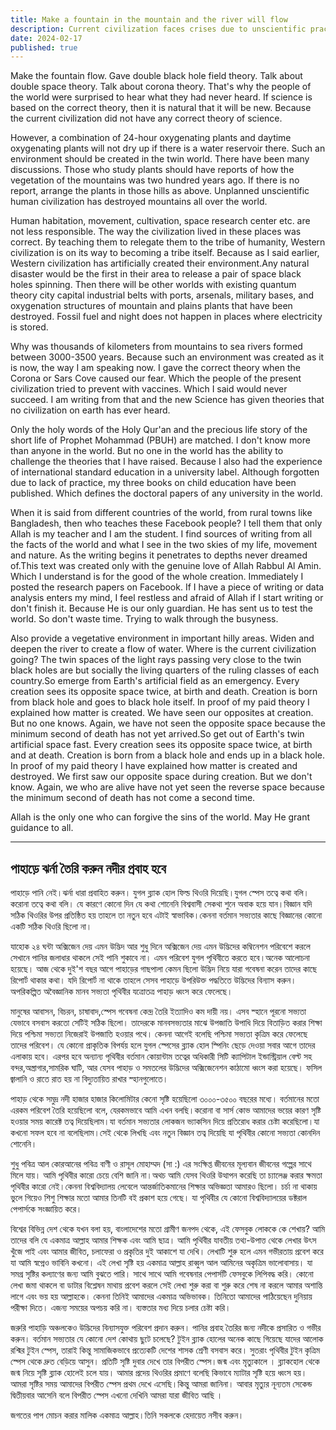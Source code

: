```yaml
---
title: Make a fountain in the mountain and the river will flow
description: Current civilization faces crises due to unscientific practices. Understanding double black hole fields, proper environmental management, and divine guidance from the Qur'an is essential for restoring balance and survival.
date: 2024-02-17
published: true
---
```


Make the fountain flow.
Gave double black hole field theory. Talk about double space theory. Talk about corona theory. That's why the people of the world were surprised to hear what they had never heard. If science is based on the correct theory, then it is natural that it will be new. Because the current civilization did not have any correct theory of science.

However, a combination of 24-hour oxygenating plants and daytime oxygenating plants will not dry up if there is a water reservoir there. Such an environment should be created in the twin world. There have been many discussions. Those who study plants should have reports of how the vegetation of the mountains was two hundred years ago. If there is no report, arrange the plants in those hills as above. Unplanned unscientific human civilization has destroyed mountains all over the world.

Human habitation, movement, cultivation, space research center etc. are not less responsible. The way the civilization lived in these places was correct. By teaching them to relegate them to the tribe of humanity, Western civilization is on its way to becoming a tribe itself. Because as I said earlier, Western civilization has artificially created their environment.Any natural disaster would be the first in their area to release a pair of space black holes spinning. Then there will be other worlds with existing quantum theory city capital industrial belts with ports, arsenals, military bases, and oxygenation structures of mountain and plains plants that have been destroyed. Fossil fuel and night does not happen in places where electricity is stored.

Why was thousands of kilometers from mountains to sea rivers formed between 3000-3500 years. Because such an environment was created as it is now, the way I am speaking now. I gave the correct theory when the Corona or Sars Cove caused our fear. Which the people of the present civilization tried to prevent with vaccines. Which I said would never succeed. I am writing from that and the new Science has given theories that no civilization on earth has ever heard.

Only the holy words of the Holy Qur'an and the precious life story of the short life of Prophet Mohammad (PBUH) are matched. I don't know more than anyone in the world. But no one in the world has the ability to challenge the theories that I have raised. Because I also had the experience of international standard education in a university label. Although forgotten due to lack of practice, my three books on child education have been published. Which defines the doctoral papers of any university in the world.

When it is said from different countries of the world, from rural towns like Bangladesh, then who teaches these Facebook people? I tell them that only Allah is my teacher and I am the student. I find sources of writing from all the facts of the world and what I see in the two skies of my life, movement and nature. As the writing begins it penetrates to depths never dreamed of.This text was created only with the genuine love of Allah Rabbul Al Amin. Which I understand is for the good of the whole creation. Immediately I posted the research papers on Facebook. If I have a piece of writing or data analysis enters my mind, I feel restless and afraid of Allah if I start writing or don't finish it. Because He is our only guardian. He has sent us to test the world. So don't waste time. Trying to walk through the busyness.

Also provide a vegetative environment in important hilly areas. Widen and deepen the river to create a flow of water. Where is the current civilization going? The twin spaces of the light rays passing very close to the twin black holes are but socially the living quarters of the ruling classes of each country.So emerge from Earth's artificial field as an emergency. Every creation sees its opposite space twice, at birth and death. Creation is born from black hole and goes to black hole itself. In proof of my paid theory I explained how matter is created. We have seen our opposites at creation. But no one knows. Again, we have not seen the opposite space because the minimum second of death has not yet arrived.So get out of Earth's twin artificial space fast. Every creation sees its opposite space twice, at birth and at death. Creation is born from a black hole and ends up in a black hole. In proof of my paid theory I have explained how matter is created and destroyed. We first saw our opposite space during creation. But we don't know. Again, we who are alive have not yet seen the reverse space because the minimum second of death has not come a second time.

Allah is the only one who can forgive the sins of the world. May He grant guidance to all.

---

##   পাহাড়ে ঝর্না তৈরি করুন নদীর প্রবাহ হবে

পাহাড়ে পানি নেই।ঝর্না ধারা প্রবাহিত করুন।
যুগল ব্ল‍্যাক হোল ফিল্ড থিওরি দিয়েছি।যুগল স্পেস তত্বে কথা বলি।করোনা তত্বে কথা বলি। যে কারণে কোনো দিন যে কথা শোনেনি বিশ্ববাসী সেকথা শুনে অবাক হয়ে যান।বিজ্ঞান যদি সঠিক থিওরির উপর প্রতিষ্ঠিত হয় তাহলে তা নতুন হবে এটাই স্বাভাবিক।কেননা বর্তমান সভ‍্যতার কাছে বিজ্ঞানের কোনো একটি সঠিক থিওরি ছিলো না।

যাহোক ২৪ ঘন্টা অক্সিজেন দেয় এমন উদ্ভিদ আর শুধু দিনে অক্সিজেন দেয় এমন উদ্ভিদের কম্বিনেশন পরিবেশে করলে সেখানে পানির জলাধার থাকলে সেই পানি শুকাবে না। এমন পরিবেশ যুগল পৃথিবীতে করতে হবে।অনেক আলোচনা হয়েছে। আজ থেকে দুই'শ বছর আগে পাহাড়ের গাছপালা কেমন ছিলো উদ্ভিদ নিয়ে যারা গবেষনা করেন তাদের কাছে রিপোর্ট থাকার কথা। যদি রিপোর্ট না থাকে তাহলে সেসব পাহাড়ে  উপরিউক্ত পদ্ধতিতে উদ্ভিদের বিন‍্যাস করুন। অপরিকল্পিত অবৈজ্ঞানিক মানব সভ‍্যতা পৃথিবীর যত্রোতত্র পাহাড় ধ্বংস করে ফেলেছে। 

মানুষের আবাসন, বিচরন, চাষাবাদ,স্পেস গবেষনা কেন্দ্র তৈরি ইত‍্যাদিও কম দায়ী নয়। এসব স্হানে পূরনো সভ‍্যতা যেভাবে বসবাস করতো সেটিই সঠিক ছিলো। তাদেরকে মানবসভ‍্যতার মাঝে উপজাতি উপাধি দিয়ে বিতাড়িত করার শিক্ষা দিয়ে পশ্চিমা সভ‍্যতা নিজেরাই উপজাতি হওয়ার পথে। কেননা আগেই বলেছি  পশ্চিমা সভ‍্যতা কৃত্রিম করে ফেলেছে তাদের পরিবেশ। যে কোনো প্রাকৃতিক বিপর্যয় হলে যুগল স্পেসের ব্ল‍্যাক হোল স্পিনিং ছেড়ে দেওয়া সবার আগে তাদের এলাকায় হবে। এরপর হবে অন‍্যান‍্য পৃথিবীর বর্তমান কোয়ান্টাম তত্বের অধিকারী সিটি ক‍্যাপিটাল ইন্ডাস্ট্রিয়াল বেল্ট সহ বন্দর,অস্ত্রাগার,সামরিক ঘাটি, আর যেসব পাহাড় ও সমতলের উদ্ভিদের অক্সিজেনেশন কাঠামো ধ্বংস করা হয়েছে। ফসিল জ্বালানি ও রাতে রাত হয় না বিদ‍্যুতায়িত রাখার স্হানগুলোতে। 

পাহাড় থেকে সমুদ্র নদী হাজার হাজার কিলোমিটার কেনো সৃষ্টি হয়েছিলো ৩০০০-৩৫০০ বছরের মধ‍্যে। বর্তমানের মতো এরকম পরিবেশ তৈরি হয়েছিলো বলে, যেরকমভাবে আমি এখন বলছি।করোনা বা সার্স কোভ আমাদের ভয়ের কারণ সৃষ্টি হওয়ার সময় কারেক্ট তত্ব দিয়েছিলাম।যা বর্তমান সভ‍্যতার লোকজন ভ‍্যাকসিন দিয়ে প্রতিরোধ করার চেষ্টা করেছিলো।যা কখনো সফল হবে না বলেছিলাম।সেই থেকে লিখছি এবং নতুন বিজ্ঞান তত্ব দিয়েছি যা পৃথিবীর কোনো সভ‍্যতা কোনদিন শোনেনি।

শুধু পবিত্র আল কোরআনের পবিত্র  বাণী ও রাসূল মোহাম্মদ (সা :) এর  সংক্ষিপ্ত জীবনের মূল‍্যবান জীবনের গল্পের সাথে মিলে যায়। আমি পৃথিবীর কারো চেয়ে বেশি জানি না।অথচ আমি যেসব থিওরি উত্থাপন করেছি তা চ‍্যালেঞ্জ করার ক্ষমতা পৃথিবীর কারো নেই।কেননা বিশ্ববিদ‍্যালয় লেবেলে আন্তর্জাতিকমানের শিক্ষার অভিজ্ঞতা আমারও ছিলো। চর্চা না থাকায় ভুলে গিয়েও শিশু শিক্ষার মতো আমার তিনটি বই প্রকাশ হয়ে গেছে।  যা ‍পৃথিবীর যে কোনো বিশ্ববিদ্যালয়ের ডক্টরাল পেপার্সকে সংজ্ঞায়িত করে।

বিশ্বের বিভিন্ন দেশ থেকে যখন বলা হয়, বাংলাদেশের মতো গ্রামীণ জনপদ থেকে, এই ফেসবুক লোককে কে শেখায়? আমি তাদের বলি যে একমাত্র আল্লাহ আমার শিক্ষক এবং আমি ছাত্র। আমি পৃথিবীর যাবতীয় তথ্য-উপাত্ত থেকে লেখার উৎস খুঁজে পাই এবং আমার জীবিত, চলাফেরা ও প্রকৃতির দুই আকাশে যা দেখি। লেখাটি শুরু হলে এমন গভীরতায় প্রবেশ করে যা আমি স্বপ্নেও ভাবিনি কখনো। এই লেখা সৃষ্টি হয় একমাত্র  আল্লাহ রাব্বুল আল আমিনের অকৃত্রিম ভালোবাসায়। যা সমগ্র সৃষ্টির  কল‍্যাণের জন‍্য আমি বুঝতে পারি।  সাথে সাথে আমি গবেষনার পেপার্সটি ফেসবুকে লিপিবদ্ধ করি। কোনো লেখা জমা থাকলে বা ডাটার বিশ্লেষন মাথায় প্রবেশ করলে সেই লেখা শুরু করা বা শুরু করে শেষ না করলে  আমার অশান্তি লাগে এবং ভয় হয় আল্লাহকে। কেননা তিনিই আমাদের একমাত্র অভিভাবক। তিনিতো আমাদের পাঠিয়েছেন দুনিয়ায় পরীক্ষা দিতে। এজন‍্য সময়ের অপচয় করি না। ব‍্যস্ততার মধ‍্য দিয়ে চলার চেষ্টা করি।

জরুরি পাহাড়ি অঞ্চলকেও উদ্ভিদের বিন‍্যাসযুক্ত পরিবেশ প্রদান করুন। পানির প্রবাহ তৈরির জন‍্য নদীকে প্রসারিত ও গভীর করুন। বর্তমান সভ‍্যতার যে কোনো দেশ কোথায় ছুটে চলেছে? টুইন ব্ল‍্যাক হোলের অনেক কাছে গিয়েছে যাদের আলোক রশ্মির টুইন স্পেস, তারাই কিন্তু সামাজিকভাবে প্রত‍্যেকটি দেশের শাসক শ্রেণী বসবাস করে। সুতরাং পৃথিবীর টুইন কৃত্রিম স্পেস থেকে দ্রুত বেড়িয়ে আসুন। প্রতিটি সৃষ্টি দুবার দেখে তার বিপরীত স্পেস।জন্ম এবং মৃত‍্যুকালে । ব্ল‍্যাকহোল থেকে জন্ম নিয়ে সৃষ্টি ব্ল‍্যাক হোলেই  চলে যায়। আমার প্রদেয় থিওরির প্রমাণে বলেছি  কিভাবে ম‍্যাটার সৃষ্টি হয়ে ধ্বংস হয়। আমরা সৃষ্টির সময় আমাদের বিপরীত স্পেস প্রথম  দেখে এসেছি।কিন্তু আমরা জানিনা। আবার মৃত‍্যুর ন‍ূন‍্যতম  সেকেন্ড দ্বিতীয়বার আসেনি বলে বিপরীত স্পেস এখনো দেখিনি আমরা যারা জীবিত আছি ।   

জগতের পাপ মোচন করার মালিক একমাত্র আল্লাহ।তিনি সকলকে হেদায়েত নসীব করুন।
